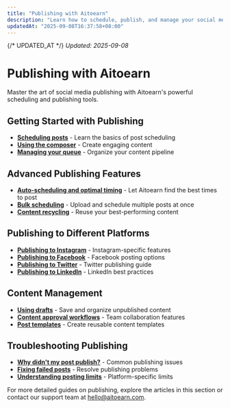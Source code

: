 ```yaml
---
title: "Publishing with Aitoearn"
description: "Learn how to schedule, publish, and manage your social media content with Aitoearn"
updatedAt: "2025-09-08T16:37:58+08:00"
---
```

{/* UPDATED_AT */}
_Updated: 2025-09-08_

# Publishing with Aitoearn

Master the art of social media publishing with Aitoearn's powerful scheduling and publishing tools.

## Getting Started with Publishing

- **[Scheduling posts](publishing/642-scheduling-posts)** - Learn the basics of post scheduling
- **[Using the composer](publishing/643-using-the-composer)** - Create engaging content
- **[Managing your queue](publishing/644-managing-your-queue)** - Organize your content pipeline

## Advanced Publishing Features

- **[Auto-scheduling and optimal timing](publishing/645-auto-scheduling-and-optimal-timing)** - Let Aitoearn find the best times to post
- **[Bulk scheduling](publishing/647-bulk-scheduling)** - Upload and schedule multiple posts at once
- **[Content recycling](publishing/648-content-recycling)** - Reuse your best-performing content

## Publishing to Different Platforms

- **[Publishing to Instagram](publishing/649-publishing-to-instagram)** - Instagram-specific features
- **[Publishing to Facebook](publishing/650-publishing-to-facebook)** - Facebook posting options
- **[Publishing to Twitter](publishing/651-publishing-to-twitter)** - Twitter publishing guide
- **[Publishing to LinkedIn](publishing/652-publishing-to-linkedin)** - LinkedIn best practices

## Content Management

- **[Using drafts](publishing/653-using-drafts)** - Save and organize unpublished content
- **[Content approval workflows](publishing/654-content-approval-workflows)** - Team collaboration features
- **[Post templates](publishing/655-post-templates)** - Create reusable content templates

## Troubleshooting Publishing

- **[Why didn't my post publish?](publishing/656-why-didnt-my-post-publish)** - Common publishing issues
- **[Fixing failed posts](publishing/657-fixing-failed-posts)** - Resolve publishing problems
- **[Understanding posting limits](publishing/658-understanding-posting-limits)** - Platform-specific limits

For more detailed guides on publishing, explore the articles in this section or contact our support team at [hello@aitoearn.com](mailto:hello@aitoearn.com).
